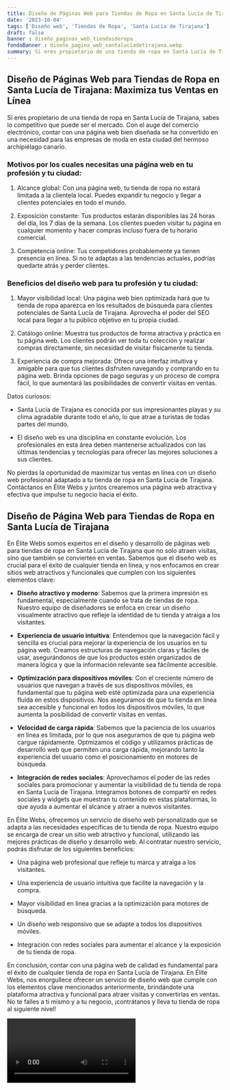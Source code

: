 ```yaml
---
title: Diseño de Páginas Web para Tiendas de Ropa en Santa Lucía de Tirajana
date: '2023-10-04'
tags: ['Diseño web', 'Tiendas de Ropa', 'Santa Lucía de Tirajana']
draft: false
banner : diseño_paginas_web_tiendasderopa
fondoBanner : diseño_pagina_web_santalucíadetirajana.webp
summary: Si eres propietario de una tienda de ropa en Santa Lucía de Tirajana, sabes lo competitivo que puede ser el mercado. Con el auge del comercio electrónico, contar con una página web bien diseñada se ha convertido en una necesidad para las empresas de moda en esta ciudad del hermoso archipiélago canario.
---
```


## Diseño de Páginas Web para Tiendas de Ropa en Santa Lucía de Tirajana: Maximiza tus Ventas en Línea

Si eres propietario de una tienda de ropa en Santa Lucía de Tirajana, sabes lo competitivo que puede ser el mercado. Con el auge del comercio electrónico, contar con una página web bien diseñada se ha convertido en una necesidad para las empresas de moda en esta ciudad del hermoso archipiélago canario.

### Motivos por los cuales necesitas una página web en tu profesión y tu ciudad:

1. Alcance global: Con una página web, tu tienda de ropa no estará limitada a la clientela local. Puedes expandir tu negocio y llegar a clientes potenciales en todo el mundo.

2. Exposición constante: Tus productos estarán disponibles las 24 horas del día, los 7 días de la semana. Los clientes pueden visitar tu página en cualquier momento y hacer compras incluso fuera de tu horario comercial.

3. Competencia online: Tus competidores probablemente ya tienen presencia en línea. Si no te adaptas a las tendencias actuales, podrías quedarte atrás y perder clientes.

### Beneficios del diseño web para tu profesión y tu ciudad:

1. Mayor visibilidad local: Una página web bien optimizada hará que tu tienda de ropa aparezca en los resultados de búsqueda para clientes potenciales de Santa Lucía de Tirajana. Aprovecha el poder del SEO local para llegar a tu público objetivo en tu propia ciudad.

2. Catálogo online: Muestra tus productos de forma atractiva y práctica en tu página web. Los clientes podrán ver toda tu colección y realizar compras directamente, sin necesidad de visitar físicamente tu tienda.

3. Experiencia de compra mejorada: Ofrece una interfaz intuitiva y amigable para que tus clientes disfruten navegando y comprando en tu página web. Brinda opciones de pago seguras y un proceso de compra fácil, lo que aumentará las posibilidades de convertir visitas en ventas.

Datos curiosos:

- Santa Lucía de Tirajana es conocida por sus impresionantes playas y su clima agradable durante todo el año, lo que atrae a turistas de todas partes del mundo.

- El diseño web es una disciplina en constante evolución. Los profesionales en esta área deben mantenerse actualizados con las últimas tendencias y tecnologías para ofrecer las mejores soluciones a sus clientes.

No pierdas la oportunidad de maximizar tus ventas en línea con un diseño web profesional adaptado a tu tienda de ropa en Santa Lucía de Tirajana. Contáctanos en Élite Webs y juntos crearemos una página web atractiva y efectiva que impulse tu negocio hacia el éxito.

<GifSeo />

<Cta />

## Diseño de Página Web para Tiendas de Ropa en Santa Lucía de Tirajana

En Élite Webs somos expertos en el diseño y desarrollo de páginas web para tiendas de ropa en Santa Lucía de Tirajana que no solo atraen visitas, sino que también se convierten en ventas. Sabemos que el diseño web es crucial para el éxito de cualquier tienda en línea, y nos enfocamos en crear sitios web atractivos y funcionales que cumplen con los siguientes elementos clave:

- **Diseño atractivo y moderno**: Sabemos que la primera impresión es fundamental, especialmente cuando se trata de tiendas de ropa. Nuestro equipo de diseñadores se enfoca en crear un diseño visualmente atractivo que refleje la identidad de tu tienda y atraiga a los visitantes.

- **Experiencia de usuario intuitiva**: Entendemos que la navegación fácil y sencilla es crucial para mejorar la experiencia de los usuarios en tu página web. Creamos estructuras de navegación claras y fáciles de usar, asegurándonos de que los productos estén organizados de manera lógica y que la información relevante sea fácilmente accesible.

- **Optimización para dispositivos móviles**: Con el creciente número de usuarios que navegan a través de sus dispositivos móviles, es fundamental que tu página web esté optimizada para una experiencia fluida en estos dispositivos. Nos aseguramos de que tu tienda en línea sea accesible y funcional en todos los dispositivos móviles, lo que aumenta la posibilidad de convertir visitas en ventas.

- **Velocidad de carga rápida**: Sabemos que la paciencia de los usuarios en línea es limitada, por lo que nos aseguramos de que tu página web cargue rápidamente. Optmizamos el código y utilizamos prácticas de desarrollo web que permiten una carga rápida, mejorando tanto la experiencia del usuario como el posicionamiento en motores de búsqueda.

- **Integración de redes sociales**: Aprovechamos el poder de las redes sociales para promocionar y aumentar la visibilidad de tu tienda de ropa en Santa Lucía de Tirajana. Integramos botones de compartir en redes sociales y widgets que muestran tu contenido en estas plataformas, lo que ayuda a aumentar el alcance y atraer a nuevos visitantes.

En Élite Webs, ofrecemos un servicio de diseño web personalizado que se adapta a las necesidades específicas de tu tienda de ropa. Nuestro equipo se encarga de crear un sitio web atractivo y funcional, utilizando las mejores prácticas de diseño y desarrollo web. Al contratar nuestro servicio, podrás disfrutar de los siguientes beneficios:

- Una página web profesional que refleje tu marca y atraiga a los visitantes.

- Una experiencia de usuario intuitiva que facilite la navegación y la compra.

- Mayor visibilidad en línea gracias a la optimización para motores de búsqueda.

- Un diseño web responsivo que se adapte a todos los dispositivos móviles.

- Integración con redes sociales para aumentar el alcance y la exposición de tu tienda de ropa.

En conclusión, contar con una página web de calidad es fundamental para el éxito de cualquier tienda de ropa en Santa Lucía de Tirajana. En Élite Webs, nos enorgullece ofrecer un servicio de diseño web que cumple con los elementos clave mencionados anteriormente, brindándote una plataforma atractiva y funcional para atraer visitas y convertirlas en ventas. No te falles a ti mismo y a tu negocio, ¡contrátanos y lleva tu tienda de ropa al siguiente nivel!

<Video />

<CtaBot job='Tiendas de Ropa' city='Santa Lucía de Tirajana'/>

<Gmaps query='Santa Lucía de Tirajana+españa+maps' />